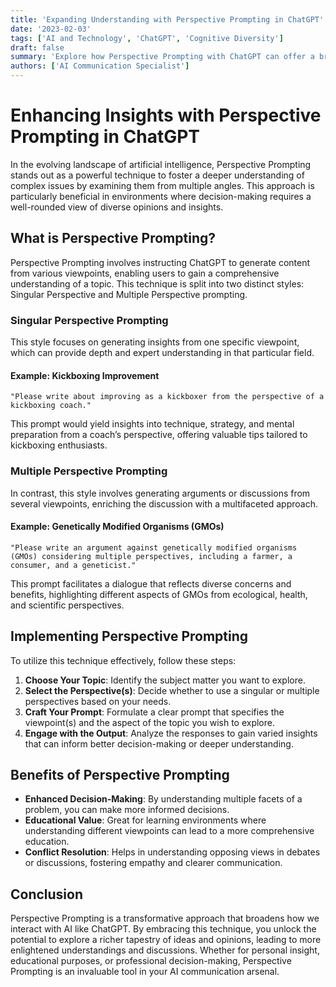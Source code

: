 ```yaml
---
title: 'Expanding Understanding with Perspective Prompting in ChatGPT'
date: '2023-02-03'
tags: ['AI and Technology', 'ChatGPT', 'Cognitive Diversity']
draft: false
summary: 'Explore how Perspective Prompting with ChatGPT can offer a broader, more nuanced view on any subject by incorporating diverse viewpoints into the discussion.'
authors: ['AI Communication Specialist']
---
```


# Enhancing Insights with Perspective Prompting in ChatGPT

In the evolving landscape of artificial intelligence, Perspective Prompting stands out as a powerful technique to foster a deeper understanding of complex issues by examining them from multiple angles. This approach is particularly beneficial in environments where decision-making requires a well-rounded view of diverse opinions and insights.

## What is Perspective Prompting?

Perspective Prompting involves instructing ChatGPT to generate content from various viewpoints, enabling users to gain a comprehensive understanding of a topic. This technique is split into two distinct styles: Singular Perspective and Multiple Perspective prompting.

### Singular Perspective Prompting

This style focuses on generating insights from one specific viewpoint, which can provide depth and expert understanding in that particular field.

#### Example: Kickboxing Improvement

```plaintext
"Please write about improving as a kickboxer from the perspective of a kickboxing coach."
```

This prompt would yield insights into technique, strategy, and mental preparation from a coach’s perspective, offering valuable tips tailored to kickboxing enthusiasts.

### Multiple Perspective Prompting

In contrast, this style involves generating arguments or discussions from several viewpoints, enriching the discussion with a multifaceted approach.

#### Example: Genetically Modified Organisms (GMOs)

```plaintext
"Please write an argument against genetically modified organisms (GMOs) considering multiple perspectives, including a farmer, a consumer, and a geneticist."
```

This prompt facilitates a dialogue that reflects diverse concerns and benefits, highlighting different aspects of GMOs from ecological, health, and scientific perspectives.

## Implementing Perspective Prompting

To utilize this technique effectively, follow these steps:

1. **Choose Your Topic**: Identify the subject matter you want to explore.
2. **Select the Perspective(s)**: Decide whether to use a singular or multiple perspectives based on your needs.
3. **Craft Your Prompt**: Formulate a clear prompt that specifies the viewpoint(s) and the aspect of the topic you wish to explore.
4. **Engage with the Output**: Analyze the responses to gain varied insights that can inform better decision-making or deeper understanding.

## Benefits of Perspective Prompting

- **Enhanced Decision-Making**: By understanding multiple facets of a problem, you can make more informed decisions.
- **Educational Value**: Great for learning environments where understanding different viewpoints can lead to a more comprehensive education.
- **Conflict Resolution**: Helps in understanding opposing views in debates or discussions, fostering empathy and clearer communication.

## Conclusion

Perspective Prompting is a transformative approach that broadens how we interact with AI like ChatGPT. By embracing this technique, you unlock the potential to explore a richer tapestry of ideas and opinions, leading to more enlightened understandings and discussions. Whether for personal insight, educational purposes, or professional decision-making, Perspective Prompting is an invaluable tool in your AI communication arsenal.
